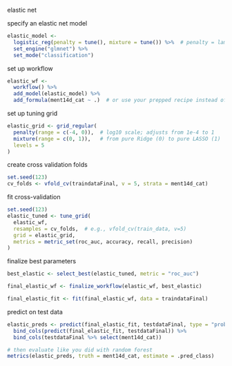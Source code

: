 ############################# elastic net ######################################
################################################################################

######## specify an elastic net model ########
```r
elastic_model <- 
  logistic_reg(penalty = tune(), mixture = tune()) %>%  # penalty = lambda, mixture = alpha
  set_engine("glmnet") %>% 
  set_mode("classification")
```

######## set up workflow ########
```r
elastic_wf <- 
  workflow() %>%
  add_model(elastic_model) %>%
  add_formula(ment14d_cat ~ .)  # or use your prepped recipe instead of formula if you have one
```

######## set up tuning grid ########
```r
elastic_grid <- grid_regular(
  penalty(range = c(-4, 0)),  # log10 scale; adjusts from 1e-4 to 1
  mixture(range = c(0, 1)),   # from pure Ridge (0) to pure LASSO (1)
  levels = 5
)
```

######## create cross validation folds #########
```r
set.seed(123)
cv_folds <- vfold_cv(traindataFinal, v = 5, strata = ment14d_cat)
```

######## fit cross-validation ########
```r
set.seed(123)
elastic_tuned <- tune_grid(
  elastic_wf,
  resamples = cv_folds,  # e.g., vfold_cv(train_data, v=5)
  grid = elastic_grid,
  metrics = metric_set(roc_auc, accuracy, recall, precision)
)
```

######## finalize best parameters ########
```r
best_elastic <- select_best(elastic_tuned, metric = "roc_auc")

final_elastic_wf <- finalize_workflow(elastic_wf, best_elastic)

final_elastic_fit <- fit(final_elastic_wf, data = traindataFinal)
```

######## predict on test data ########
```r
elastic_preds <- predict(final_elastic_fit, testdataFinal, type = "prob") %>%
  bind_cols(predict(final_elastic_fit, testdataFinal)) %>%
  bind_cols(testdataFinal %>% select(ment14d_cat))

# then evaluate like you did with random forest
metrics(elastic_preds, truth = ment14d_cat, estimate = .pred_class)
```
